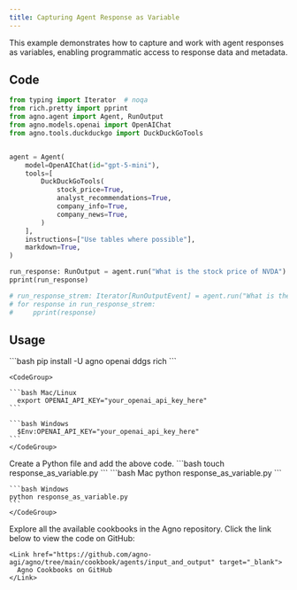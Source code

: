 ```yaml
---
title: Capturing Agent Response as Variable
---
```


This example demonstrates how to capture and work with agent responses as variables, enabling programmatic access to response data and metadata.

## Code

```python response_as_variable.py
from typing import Iterator  # noqa
from rich.pretty import pprint
from agno.agent import Agent, RunOutput
from agno.models.openai import OpenAIChat
from agno.tools.duckduckgo import DuckDuckGoTools


agent = Agent(
    model=OpenAIChat(id="gpt-5-mini"),
    tools=[
        DuckDuckGoTools(
            stock_price=True,
            analyst_recommendations=True,
            company_info=True,
            company_news=True,
        )
    ],
    instructions=["Use tables where possible"],
    markdown=True,
)

run_response: RunOutput = agent.run("What is the stock price of NVDA")
pprint(run_response)

# run_response_strem: Iterator[RunOutputEvent] = agent.run("What is the stock price of NVDA", stream=True)
# for response in run_response_strem:
#     pprint(response)
```

## Usage

<Steps>
  <Snippet file="create-venv-step.mdx" />

  <Step title="Install libraries">
    ```bash
    pip install -U agno openai ddgs rich
    ```
  </Step>

  <Step title="Export your OpenAI API key">

    <CodeGroup>

    ```bash Mac/Linux
      export OPENAI_API_KEY="your_openai_api_key_here"
    ```

    ```bash Windows
      $Env:OPENAI_API_KEY="your_openai_api_key_here"
    ```
    </CodeGroup> 
  </Step>

  <Step title="Create a Python file">
    Create a Python file and add the above code.
    ```bash
    touch response_as_variable.py
    ```
  </Step>

  <Step title="Run Agent">
    <CodeGroup>
    ```bash Mac
    python response_as_variable.py
    ```
    
    ```bash Windows
    python response_as_variable.py
    ```
    </CodeGroup>
  </Step>

  <Step title="Find All Cookbooks">
    Explore all the available cookbooks in the Agno repository. Click the link below to view the code on GitHub:

    <Link href="https://github.com/agno-agi/agno/tree/main/cookbook/agents/input_and_output" target="_blank">
      Agno Cookbooks on GitHub
    </Link>
  </Step>
</Steps>